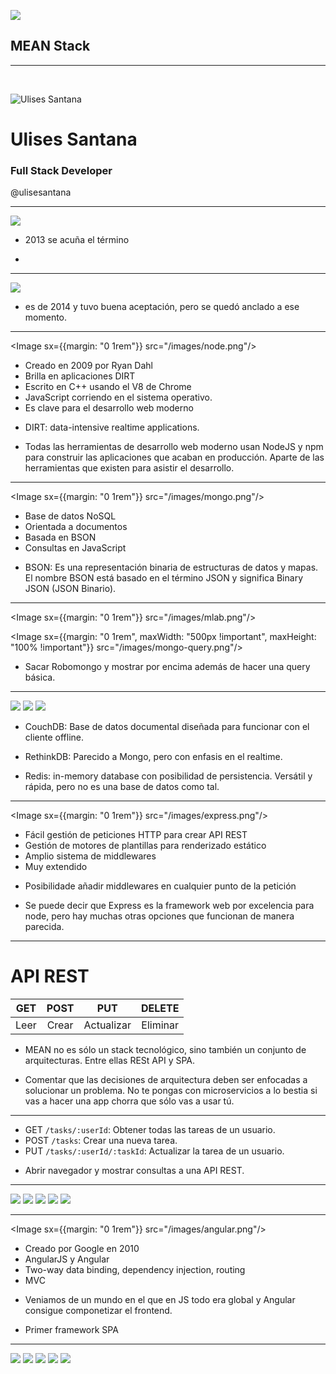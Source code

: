 
<!-- Express for noobs: http://www.kauress.me/category/javascript-%e2%9d%a4/ -->


![](/images/mean.png)
## MEAN Stack

---
<br/>

![Ulises Santana](/images/ulises.png)
# Ulises Santana
### Full Stack Developer
@ulisesantana

---
![](/images/mean.png)

<Notes>

  - 2013 se acuña el término
  
  - 

</Notes>

---

![](/images/meanjs-web.png)


<Notes>

  - es de 2014 y tuvo buena aceptación, pero se quedó anclado a ese momento.

</Notes>

---
<Left>

  <Image sx={{margin: "0 1rem"}} src="/images/node.png"/>

  - Creado en 2009 por Ryan Dahl
  - Brilla en aplicaciones DIRT
  - Escrito en C++ usando el V8 de Chrome
  - JavaScript corriendo en el sistema operativo. 
  - Es clave para el desarrollo web moderno
  

</Left>

<Notes>

  - DIRT: data-intensive realtime applications.

  - Todas las herramientas de desarrollo web moderno usan NodeJS y npm para construir las aplicaciones que acaban en producción. Aparte de las herramientas que existen para asistir el desarrollo.

</Notes>

---
<Left>

  <Image sx={{margin: "0 1rem"}} src="/images/mongo.png"/>

  - Base de datos NoSQL
  - Orientada a documentos
  - Basada en BSON
  - Consultas en JavaScript
  

</Left>

<Notes>

  - BSON: Es una representación binaria de estructuras de datos y mapas. El nombre BSON está basado en el término JSON y significa Binary JSON (JSON Binario).

</Notes>

---
<Left>

  
  <Image sx={{margin: "0 1rem"}} src="/images/mlab.png"/>
  
  <Image sx={{margin: "0 1rem", maxWidth: "500px !important", maxHeight: "100% !important"}} src="/images/mongo-query.png"/>

</Left>

<Notes>

  - Sacar Robomongo y mostrar por encima además de hacer una query básica.

</Notes>

---
<Row>
  
  <Image src="/images/couchdb.png"/>
  <Image src="/images/rethinkdb.png"/>
  <Image src="/images/redis.png"/>

</Row>

<Notes>

  - CouchDB: Base de datos documental diseñada para funcionar con el cliente offline.

  - RethinkDB: Parecido a Mongo, pero con enfasis en el realtime.

  - Redis: in-memory database con posibilidad de persistencia. Versátil y rápida, pero no es una base de datos como tal.

</Notes>

---
<Left>

  <Image sx={{margin: "0 1rem"}} src="/images/express.png"/>

  - Fácil gestión de peticiones HTTP para crear API REST
  - Gestión de motores de plantillas para renderizado estático
  - Amplio sistema de middlewares
  - Muy extendido
  

</Left>

<Notes>

  - Posibilidade añadir middlewares en cualquier punto de la petición
  
  - Se puede decir que Express es la framework web por excelencia para node, pero hay muchas otras opciones que funcionan de manera parecida.

</Notes>


---
# API REST

|  GET |  POST |     PUT    | DELETE |
|:----:|:-----:|:----------:|:------:|
| Leer | Crear | Actualizar | Eliminar |


<Notes>

  - MEAN no es sólo un stack tecnológico, sino también un conjunto de arquitecturas. Entre ellas RESt API y SPA.

  - Comentar que las decisiones de arquitectura deben ser enfocadas a solucionar un problema. No te pongas con microservicios a lo bestia si vas a hacer una app chorra que sólo vas a usar tú.
  
</Notes>

---
<List>

  - GET `/tasks/:userId`: Obtener todas las tareas de un usuario.
  - POST `/tasks`: Crear una nueva tarea.
  - PUT `/tasks/:userId/:taskId`: Actualizar la tarea de un usuario.

</List>


<Notes>

  - Abrir navegador y mostrar consultas a una API REST.

</Notes>

---
<Row>
  <Image src="/images/fastify.png"/>
  <Image src="/images/restify.png"/>
  <Image src="/images/koa.png"/>
  <Image src="/images/feathers.svg"/>
  <Image src="/images/hapi.png"/>
</Row>

---
<Left>

  <Image sx={{margin: "0 1rem"}} src="/images/angular.png"/>

  - Creado por Google en 2010
  - AngularJS y Angular
  - Two-way data binding, dependency injection, routing
  - MVC
  

</Left>

<Notes>

  - Veniamos de un mundo en el que en JS todo era global y Angular consigue componetizar el frontend.

  - Primer framework SPA

</Notes>

---
<Row>
  <Image src="/images/js.png"/>
  <Image src="/images/react.png"/>
  <Image src="/images/vue.png"/>
  <Image src="/images/svelte.jpeg"/>
  <Image src="/images/polymer.png"/>
</Row>